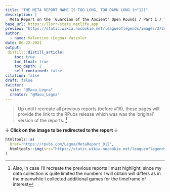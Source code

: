 ```yaml
---
title: "THE META REPORT NAME IS TOO LONG, TOO DAMN LONG (n°12)"
description: |
  Meta Report on the 'Guardian of the Ancient' Open Rounds / Part 1 / The analysis of LineUps and other results is left for another document.
base_url: https://llorr-stats.netlify.app  
preview: "https://static.wikia.nocookie.net/leagueoflegends/images/2/2d/04SH073T2_PoolParty-HD-full.jpg"
author:
  - name: Valentino (Legna) Vazzoler
date: 06-22-2021
output:
 distill::distill_article:
    toc: true
    toc_float: true
    toc_depth: 2
    self_contained: false
citation: false
draft: false
twitter:
  site: "@Maou_Legna"
  creator: "@Maou_Legna"
---
```


> Up until I recreate all previous reports (before #16), these pages will provide the link to the RPubs release which was was the 'original' version of the reports. [^1]

<aside>
$\downarrow$ **Click on the image to be redirected to the report** $\downarrow$
```r
htmltools::a(
  href="https://rpubs.com/Legna/MetaReport_012",
  htmltools::img(src="https://static.wikia.nocookie.net/leagueoflegends/images/2/2d/04SH073T2_PoolParty-HD-full.jpg")
)
```
</aside>


[^1]: Also, in case I'll recreate the previous reports I must highlight: since my data collection is quite limited the numbers I will obtain will differs as in the meanwhile I collected additional games for the timeframe of interest
